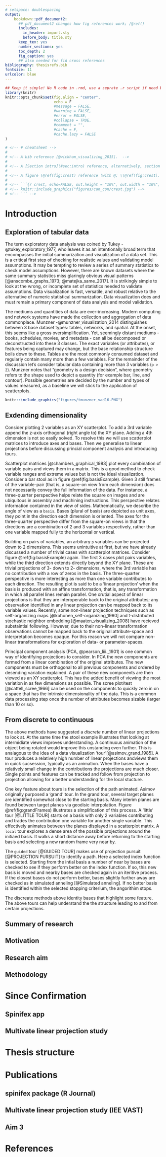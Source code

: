 ```yaml
---
# setspace: doublespacing
output: 
    bookdown::pdf_document2:
      ## pdf_document2 changes how fig references work; /@ref()
      includes:
        in_header: import.sty
        before_body: title.sty
      keep_tex: yes
      number_sections: yes
      toc_depth: 2
      fig_caption: yes
      ## also needed for fid cross references
bibliography: thesisrefs.bib
fontsize: 11
urlcolor: blue
---
```


```r
## Keep it simple! No R code in .rmd, use a seprate .r script if need be.
library(knitr) 
knitr::opts_chunk$set(fig.align = "center",
                      echo = F 
                      #message = FALSE,
                      #warning = FALSE,
                      #error = FALSE,
                      #collapse = TRUE,
                      #comment = "",
                      #cache = F, 
                      #cache.lazy = FALSE
)

# <!-- # cheatsheet -->
# 
# <!-- A bib reference [@wickham_visualizing_2015].  -->
# 
# <!-- A [Section intro](#sec:intro) reference, alternatively, section \ref{sec:intro} (with no @; \\ref{sec:intro}).  -->
# 
# <!-- A figure \@ref(fig:crest) reference (with @; \\@ref(fig:crest).  -->
# 
# <!-- ```{r crest, echo=FALSE, out.height = "10%", out.width = "10%", fig.cap = "A caption for crest figure"} -->
# <!-- knitr::include_graphics("figures/can_con/crest.jpg") -->
# <!-- ``` -->
```

# Introduction {#sec:intro}

## Exploration of tabular data

<!-- When EDA; need visuals -->
The term exploratory data analysis was coined by Tukey -@tukey_exploratory_1977, who leaves it as an intentionally broad term that encompasses the initial summarization and visualization of a data set. This is a critical first step of checking for realistic values and validating model assumptions. It may be tempting to review a series of summary statistics to check model assumptions. However, there are known datasets where the same summary statistics miss glaringly obvious visual patterns [@anscombe_graphs_1973; @matejka_same_2017]. It is strikingly simple to look at the wrong, or incomplete set of statistics needed to validate assumptions. Data visualization is fast, versatile, and robust relative to the alternative of numeric statistical summarization. Data visualization does and must remain a primary component of data analysis and model validation.

<!-- Humans perceive more information from data visualizations than numeric reprsentations[CITATION NEEDED]. Because there are inherent dangers to relying on statistics alone, this requirement for looking at visuals necessitates *human-in-the-loop* analysis, defined as any model that requires human interaction [@karwowski_international_2006]. -->

<!-- data is diverse, which data (T Munzner image)-->
The mediums and quantities of data are ever-increasing. Modern computing and network systems have made the collection and aggregation of data commonplace. Munzner -@munzner_visualization_2014 distinguishes between 3 base dataset types: tables, networks, and spatial. At the onset, this seems like a gross oversimplification. Yet, seemingly distant mediums - books, schedules, movies, and metadata - can all be decomposed or deconstructed into these 3 classes. The exact variables (or attributes), or features being captured may change, but the base relationship structure boils down to these. Tables are the most commonly consumed dataset and regularly contain many more than a few variables. For the remainder of the discussion let's consider tabular data containing more than 3 variables (`p > 2`). Munzner notes that "geometry is a design decision", where geometry refers to the shape used to depict a quantity (for example bar, line, and contour). Possible geometries are decided by the number and types of values measured, as a baseline we will stick to the application of scatterplots.


```r
knitr::include_graphics("figures/tmunzner_vad16.PNG")
```

## Exdending dimensionality

<!-- Adding plotting dimensions -->
Consider plotting 2 variables as an XY scatterplot. To add a 3rd variable append the z-axis orthogonal (right angle to) the XY plane. Adding a 4th dimension is not so easily solved. To resolve this we will use scatterplot matrices to introduce axes and bases. Then we generalise to linear projections before discussing princial component analysis and introducing tours.

<!-- explaining axes and bases -->
Scatterplot matrices [@chambers_graphical_1983] plot every combination of variable pairs and views them in a matrix. This is a good method to check variable ranges and extreme values but is not the ideal visualization. Consider a bar stool as in figure \@ref(fig:basisExample). Given 3 still frames of the variable-pair (that is, a square-on view from each dimension) does not necessarily convey the full information of the data. For instance, a three-quarter perspective helps relate the square on images and are ubiquitous in assembly and machining instructions. This perspective relates information contained in the view of sides. Mathematically, we describe the angle of view as a `basis`. Bases (plural of basis) are depicted as unit axes, they point in the direction each dimension is oriented. The axes for the three-quarter perspective differ from the square-on views in that the directions are a combination of 2 and 3 variables respectively, rather than one variable mapped fully to the horizontal or vertical.

<!-- ```{r basisExample, echo=FALSE, out.width = "100%", fig.cap = "Illustrate the relation between bases, axes, and projection of the data"} -->
<!-- knitr::include_graphics("figures/PLOT_FROM_stool_basis.r.PNG") -->
<!-- ``` -->

<!-- intro into linear projections -->
Building on pairs of variables, an arbitrary `p` variables can be projected down to 2 dimensions. This seems unintuitive at first, but we have already discussed a number of trivial cases with scatterplot matrices. Consider figure \@ref(fig:basisExample) again. The first 3 cases plot pairs variables, while the third direction extends directly beyond the XY plane. These are trivial projections of 3- down to 2- dimensions, where the 3rd variable has no contribution with a row of zeros in the basis. The three-quarter perspective is more interesting as more than one variable contributes to each direction. The resulting plot is said to be a 'linear projection' when the basis is produced with an affine transformation, that is, any transformation in which all parallel lines remain parallel. One crutial aspect of linear projections is that they are interoperable back to the original attributes; any observation identified in any linear projection can be mapped back to its variable values. Recently, some non-linear projection techniques such as
self-organizing maps [@kohonen_self-organizing_1990] and t-distributed stochastic neighbor embedding [@maaten_visualizing_2008] have recieved substaintial following. However, due to their non-linear transformation observations cannot be mapped back to the original attribute-space and interpretation becomes opaque. For this reason we will not compare non-linear transformations for exploration of data- or parameter-spaces.

<!-- PCA gives one projection -->
Principal component analysis (PCA, @pearson_liii._1901) is one common way of identifying projections to consider. In PCA the new components are formed from a linear combination of the original attributes. The new components must be orthogonal to all previous components and ordered by desending variation explained. A pair of these new components are then viewed as an XY scatterplot. This has the added benefit of viewing the most variation in as few dimensions as possible. The scree plot/test [@cattell_scree_1966] can be used on the components to quickly zero in on a space that has the intrinsic dimensionality of the data. This is a common data processing step once the number of attributes becomes sizable (larger than 10 or so).

<!-- LDA + PDA? basis -->
<!-- Full sample variation in not the only feature that is interesting. Clustering, that is group data into discrete values is common. A related task is to identify the basis whos projection disninguishes the clusters most.  -->
<!-- TODO: [@LDA]lubischew_use_1962?, and explaination -->
<!-- for PDA see lee + cook projection pursuit index for large n, small p. -->

## From discrete to continuous

<!-- Grand Tour -->
The above methods have suggested a _discrete_ number of linear projections to look at. At the same time the stool example illustrates that looking at intermidiate views improves understanding. A continuous animation of the object being rotated would improve this unstanding even further. This is analagous to the idea of a data visualization 'tour'[@asimov_grand_1985]. A tour produces a relatively high number of linear projections andviews them in quick sucsession, typically as an animation. When the bases have a relatively small change in the contributions the projections are much closer. Single points and features can be tracked and follow from projection to projection allowing for a better understanding for the local stucture. 
<!-- especially through the use of the depth cue motion paralax, the apparent relative motion of objects at different depths -->

<!-- Tour paths  -->
One key feature about tours is the selection of the path animated.
Asimov originally purposed a 'grand' tour. In the grand tour, several target planes are identified somewhat close to the starting basis. Many interim planes are found between target planes via geodisic interpolation. Figure \@ref(fig:grandFrames) illustrates a simplification of this process. A 'little' tour [@LITTLE TOUR] starts on a basis with only 2 variables contributing and trades the contribution one variable for another single variable. This effectively animates between the planes displayed in a scatterplot matrix. A `local` tour explores a dense area of the possible projections around the initiaed basis. It walks a short distance away before returning to the starting basis and selecting a new random frame very near by.

<!-- ASK DI FOR CITATION:: -->
<!-- ```{r grandFrames, echo=FALSE, out.width = "100%", fig.cap = "Simlified illustration of a grand tour target and interim frames"} -->
<!-- knitr::include_graphics("figures/GRANDFRAMES.r.PNG") -->
<!-- ``` -->

<!-- PP and guided tour -->
The `guided` tour [@GUIDED TOUR] makes use of projection pursuit [@PROJECTION PURSUIT] to identify a path. Here a selected index function is selected. Starting from the intial basis a number of near by bases are checked to see if they perform better on the index function. If so, this new basis is moved and nearby bases are checked again in an iteritive process. If the closest bases do not perform better, bases slightly further away are checked as in simulated anneling [@Simulated anneling]. If no better basis is identified within the selected stopping criterium, the angorithim stops.

<!-- knowldge gap -->
The discreate methods above identity bases that highlight some feature. The above tours can help understand the the structure leading to and from certain projections. 

## Summary of research



## Motivation

<!-- Motivation supporting research -->

## Research aim

## Methodology



# Since Confirmation

## Spinifex app

## Multivate linear projection study



# Thesis structure



# Publications

## spinifex package (R Journal)

## Multivate linear projection study (IEE VAST)

## Aim 3



# References 